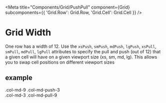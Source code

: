 

<Meta
  title="Components/Grid/PushPull"
  component={Grid}
  subcomponents={{ 'Grid.Row': Grid.Row, 'Grid.Cell': Grid.Cell }}
/>

# Grid Width

One row has a width of 12. Use the `xsPush`, `smPush`, `mdPush`, `lgPush`, `xsPull`, `smPull`, `mdPull`, `lgPull` attributes to specify
the pull and push (out of 12) that a given cell will have on a given viewport size (xs, sm, md, lg). This allows you to swap cell positions
on different viewport sizes

## example

<Canvas>
  <Grid.Row>
    <Grid.Cell mdWidth={9} mdPush={3}>
      <div class="well well-sm brdr-rds-0">.col-md-9 .col-md-push-3</div>
    </Grid.Cell>
    <Grid.Cell mdWidth={3} mdPull={9}>
      <div class="well well-sm brdr-rds-0">.col-md-3 .col-md-pull-9</div>
    </Grid.Cell>
  </Grid.Row>
</Canvas>
